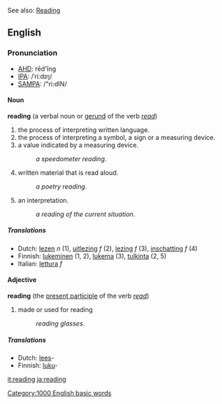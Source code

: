 See also: [[Reading]]

==English==

{{rank|broke|waiting|political|774|reading|German|seven|notice}}

{{wikipedia}}
===Pronunciation===
*[[w:AHD|AHD]]: rēd'ĭng
*[[w:IPA|IPA]]: /ˈriːdɪŋ/
*[[w:SAMPA|SAMPA]]: /"ri:dIN/
====Noun====
'''reading''' (a verbal noun or [[gerund]] of the verb ''[[read]]'')
#the process of interpreting written language.
#the process of interpreting a symbol, a sign or a measuring device.
#a value indicated by a measuring device.
#:''a speedometer reading''.
#written material that is read aloud.
#:''a poetry reading''.
#an interpretation. 
#:''a reading of the current situation''.

=====Translations=====
*Dutch: [[lezen]] ''n'' (1), [[uitlezing]] ''f'' (2), [[lezing]] ''f'' (3), [[inschatting]] ''f'' (4)
*Finnish: [[lukeminen]] (1, 2), [[lukema]] (3), [[tulkinta]] (2, 5)
*Italian: [[lettura]] ''f''

====Adjective====
'''reading'''  (the [[present participle]] of the verb ''[[read]]'')
#made or used for reading
#:''reading glasses''.

=====Translations=====
*Dutch: [[lees]]-
*Finnish: [[luku]]-

[[Category:1000 English basic words]]

[[it:reading]]
[[ja:reading]]